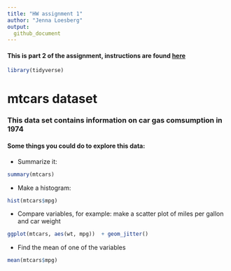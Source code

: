 ---
title: "HW assignment 1"
author: "Jenna Loesberg"
output: 
  github_document
---

#### This is part 2 of the assignment, instructions are found [here](https://stat545.stat.ubc.ca/evaluation/hw01/hw01/)

```{r load, warning = FALSE, include = FALSE}
library(tidyverse)

```
# __mtcars dataset__
### This data set contains information on car gas comsumption in 1974
#### Some things you could do to explore this data:
* Summarize it:

```{r}
summary(mtcars)
```
* Make a histogram:

```{r}
hist(mtcars$mpg)
```

* Compare variables, for example: make a scatter plot of miles per gallon and car weight
```{r}
ggplot(mtcars, aes(wt, mpg))  + geom_jitter()
```

* Find the mean of one of the variables
```{r}
mean(mtcars$mpg)
```


